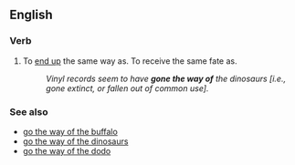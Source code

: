 ==English==

===Verb===
{{en-verb|head=[[go]] [[the]] [[way]] [[of]]|goes the way of|going the way of|went the way of|gone the way of}}

# {{label|en|idiomatic}} To [[end up]] the same way as. To receive the same fate as.
#: ''Vinyl records seem to have '''gone the way of''' the dinosaurs [i.e., gone extinct, or fallen out of common use].''

===See also===
* [[go the way of the buffalo]]
* [[go the way of the dinosaurs]]
* [[go the way of the dodo]]